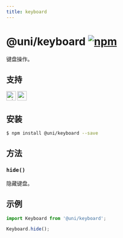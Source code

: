 ```yaml
---
title: keyboard
---
```


# @uni/keyboard [![npm](https://img.shields.io/npm/v/@uni/keyboard.svg)](https://www.npmjs.com/package/@uni/keyboard)

键盘操作。

## 支持
<img alt="miniApp" src="https://gw.alicdn.com/tfs/TB1bBpmbRCw3KVjSZFuXXcAOpXa-200-200.svg" width="25px" height="25px" /> <img alt="wechatMiniprogram" src="https://img.alicdn.com/tfs/TB1slcYdxv1gK0jSZFFXXb0sXXa-200-200.svg" width="25px" height="25px">

## 安装

```bash
$ npm install @uni/keyboard --save
```

## 方法

### `hide()`

隐藏键盘。

## 示例

```js
import Keyboard from '@uni/keyboard';

Keyboard.hide();

```

